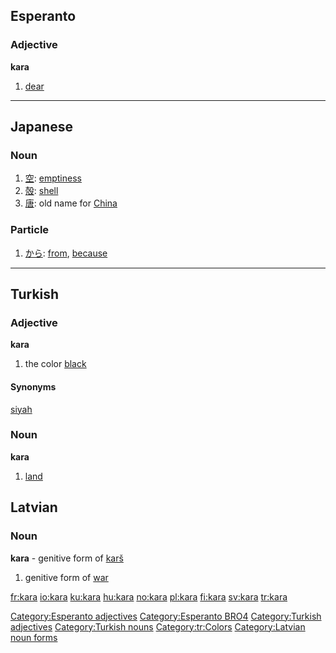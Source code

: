==Esperanto==
===Adjective===
'''kara'''
# [[dear]]

[[Category:Esperanto adjectives]]
[[Category:Esperanto BRO4]]


----

==Japanese==
===Noun===
{{ja-noun|r|hira=から}}
#[[空]]: [[emptiness]]
#[[殻]]: [[shell]]
#[[唐]]: old name for [[China]]
===Particle===
{{ja-pos|r|particle|hira=から}} 
# [[から]]: [[from]], [[because]]


----

==Turkish==
===Adjective===
'''kara'''
# the color [[black]]
====Synonyms====
[[siyah]]
===Noun===
'''kara'''
#[[land]]

[[Category:Turkish adjectives]]
[[Category:Turkish nouns]]
[[Category:tr:Colors]]

==Latvian==
===Noun===
'''kara''' - genitive form of [[karš]]
#genitive form of [[war]]
{{lv-noun-d1|kar|š}}
[[Category:Latvian noun forms]]

[[fr:kara]]
[[io:kara]]
[[ku:kara]]
[[hu:kara]]
[[no:kara]]
[[pl:kara]]
[[fi:kara]]
[[sv:kara]]
[[tr:kara]]